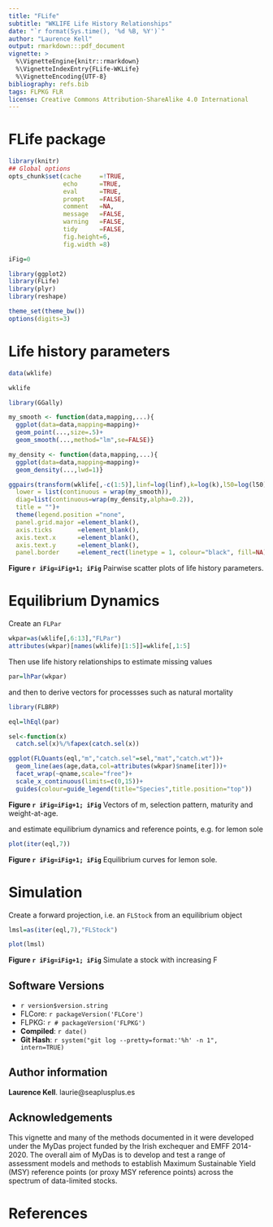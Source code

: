 ```yaml
---
title: "FLife"
subtitle: "WKLIFE Life History Relationships"
date: "`r format(Sys.time(), '%d %B, %Y')`"
author: "Laurence Kell"
output: rmarkdown:::pdf_document
vignette: >
  %\VignetteEngine{knitr::rmarkdown}
  %\VignetteIndexEntry{FLife-WKLife}
  %\VignetteEncoding{UTF-8}
bibliography: refs.bib
tags: FLPKG FLR
license: Creative Commons Attribution-ShareAlike 4.0 International
---
```



# FLife package

```r
library(knitr)
## Global options
opts_chunk$set(cache     =!TRUE,
               echo      =TRUE,
               eval      =TRUE,
               prompt    =FALSE,
               comment   =NA,
               message   =FALSE,
               warning   =FALSE,
               tidy      =FALSE,
               fig.height=6,
               fig.width =8)

iFig=0
```


```r
library(ggplot2)
library(FLife)
library(plyr)
library(reshape)
```

```r
theme_set(theme_bw())
options(digits=3)
```

# Life history parameters
```r
data(wklife)

wklife
```


```r
library(GGally)

my_smooth <- function(data,mapping,...){
  ggplot(data=data,mapping=mapping)+
  geom_point(...,size=.5)+
  geom_smooth(...,method="lm",se=FALSE)}

my_density <- function(data,mapping,...){
  ggplot(data=data,mapping=mapping)+
  geom_density(...,lwd=1)}

ggpairs(transform(wklife[,-c(1:5)],linf=log(linf),k=log(k),l50=log(l50)),
  lower = list(continuous = wrap(my_smooth)),
  diag=list(continuous=wrap(my_density,alpha=0.2)),
  title = "")+
  theme(legend.position ="none",
  panel.grid.major =element_blank(),
  axis.ticks       =element_blank(),
  axis.text.x      =element_blank(),
  axis.text.y      =element_blank(),
  panel.border     =element_rect(linetype = 1, colour="black", fill=NA))
```

**Figure `r iFig=iFig+1; iFig`** Pairwise scatter plots of life history parameters.


# Equilibrium Dynamics

Create an `FLPar`
```r
wkpar=as(wklife[,6:13],"FLPar")
attributes(wkpar)[names(wklife)[1:5]]=wklife[,1:5]
```

Then use life history relationships to estimate missing values  
```r
par=lhPar(wkpar)
```

and then to derive vectors for processses such as natural mortality 
 
```r
library(FLBRP)

eql=lhEql(par)
```

```r
sel<-function(x) 
  catch.sel(x)%/%fapex(catch.sel(x))

ggplot(FLQuants(eql,"m","catch.sel"=sel,"mat","catch.wt"))+
  geom_line(aes(age,data,col=attributes(wkpar)$name[iter]))+
  facet_wrap(~qname,scale="free")+
  scale_x_continuous(limits=c(0,15))+ 
  guides(colour=guide_legend(title="Species",title.position="top"))
```

**Figure `r iFig=iFig+1; iFig`** Vectors of m, selection pattern, maturity and weight-at-age.

and estimate equilibrium dynamics and reference points, e.g. for lemon sole

```r
plot(iter(eql,7))
```

**Figure `r iFig=iFig+1; iFig`** Equilibrium curves for lemon sole.

# Simulation

Create a forward projection, i.e. an `FLStock` from an equilibrium object

```r
lmsl=as(iter(eql,7),"FLStock")

plot(lmsl)
```

**Figure `r iFig=iFig+1; iFig`** Simulate a stock with increasing F

## Software Versions

* `r version$version.string`
* FLCore: `r packageVersion('FLCore')`
* FLPKG: `r # packageVersion('FLPKG')`
* **Compiled**: `r date()`
* **Git Hash**: `r system("git log --pretty=format:'%h' -n 1", intern=TRUE)`

## Author information

**Laurence Kell**. laurie@seaplusplus.es


## Acknowledgements

This vignette and many of the methods documented in it were developed under the MyDas project funded by the Irish exchequer and EMFF 2014-2020. The overall aim of MyDas is to develop and test a range of assessment models and methods to establish Maximum Sustainable Yield (MSY) reference points (or proxy MSY reference points) across the spectrum of data-limited stocks.

# References {#References}


